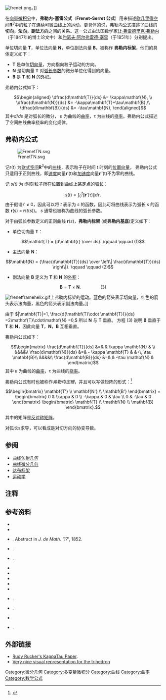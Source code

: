 {{noteTA
|T=zh-cn:弗勒内-塞雷公式
}}
[[Image:frenet.png|thumb]]。]]

在[[向量微积分|向量微积分]]中，'''弗勒内-塞雷公式'''（'''Frenet–Serret 公式'''）用来描述[[欧几里得空间|欧几里得空间]]'''R'''<sup>''3''</sup>中的粒子在连续可微[[曲线|曲线]]上的运动。更具体的说，弗勒内公式描述了曲线的'''切向，法向，副法方向'''之间的关系。这一公式由法国数学家[[让·弗雷德里克·弗勒内|让·弗雷德里克·弗勒内]]（于1847年的博士论文中）和[[约瑟夫·阿尔弗雷德·塞雷|约瑟夫·阿尔弗雷德·塞雷]]（于1851年）分别提出。

单位切向量 '''T'''，单位法向量 '''N'''，单位副法向量 '''B'''，被称作 '''弗勒内标架'''，他们的具体定义如下：
* '''T''' 是单位[[切向量|切向量]]，方向指向粒子运动的方向。
* '''N''' 是切向量 '''T''' 对[[弧长参数|弧长参数]]的微分单位化得到的向量。
* '''B''' 是 '''T''' 和 '''N''' 的[[外积|外积]]。

弗勒内公式如下：
:<math>
\begin{aligned}
\dfrac{d\mathbf{T}}{ds} &= \kappa\mathbf{N}, \\
\dfrac{d\mathbf{N}}{ds} &= -\kappa\mathbf{T}+\tau\mathbf{B},\\
\dfrac{d\mathbf{B}}{ds} &= -\tau\mathbf{N},
\end{aligned}
</math>
其中''d''/''ds'' 是对弧长的微分， κ 为曲线的[[曲率|曲率]]，τ 为曲线的[[挠率|挠率]]。弗勒内公式描述了空间曲线曲率挠率的变化规律。

==弗勒内公式==
[[Image:FrenetTN.svg|thumb]]

记'''r'''(t) 为[[欧式空间|欧式空间]]'''R'''<sup>''3''</sup>中的[[曲线|曲线]]，表示粒子在时间 t 时刻的[[位置向量|位置向量]]。 弗勒内公式只适用于正则曲线，即[[速度|速度]]向量'''r'''′(t)和[[加速度|加速度]]向量'''r'''′′(t)不为零的曲线。

记 ''s(t)'' 为 ''t''时刻粒子所在位置到曲线上某定点的[[弧长|弧长]]：
:<math>s(t)=\int_0^t \|\mathbf{r}'(\tau)\|d\tau.</math>
由于假设'''r'''′ ≠ 0，因此可以将 ''t'' 表示为 ''s'' 的函数，因此可将曲线表示为弧长 ''s'' 的函数 '''r'''(s) = '''r'''(''t''(''s''))。 ''s'' 通常也被称为曲线的弧长参数。

对于由弧长参数定义的正则曲线 '''r'''(''s'')，'''弗勒内标架''' (或'''弗勒内基底''')定义如下：
* 单位切向量 '''T'''： 
::<math> \mathbf{T} = {d\mathbf{r} \over ds}. \qquad \qquad (1) </math>
* 主法向量 '''N'''：
::<math> \mathbf{N} = {\frac{d\mathbf{T}}{ds} \over \left\| \frac{d\mathbf{T}}{ds} \right\|}. \qquad \qquad (2) </math>
* 副法向量 '''B''' 定义为 '''T''' 和 '''N''' 的[[外积|外积]]：
::<math> \mathbf{B} = \mathbf{T} \times \mathbf{N}. \qquad \qquad (3) </math>

[[Image:frenetframehelix.gif|thumb]]上弗勒内标架的运动。蓝色的箭头表示切向量，红色的箭头表示法向量，黑色的箭头表示副法向量。]]

由于 <math>|\mathbf{T}|=1,    \frac{d(\mathbf{T}\cdot \mathbf{T})}{ds} =2\mathbf{T}\cdot\mathbf{N} =0,</math> 所以 '''N''' 与 '''T''' 垂直。  方程 (3) 说明 '''B''' 垂直于 '''T''' 和 '''N'''，因此向量 '''T'''，'''N'''，'''B''' 互相垂直。

弗勒内公式如下：
:<math>

\begin{matrix}
\frac{d\mathbf{T}}{ds} &=& & \kappa \mathbf{N} & \\
&&&&\\
\frac{d\mathbf{N}}{ds} &=& - \kappa \mathbf{T} & &+\, \tau \mathbf{B}\\
&&&&\\
\frac{d\mathbf{B}}{ds} &=& & -\tau \mathbf{N} &
\end{matrix}
</math>
其中 κ 为曲线的[[曲率|曲率]]，τ 为曲线的[[挠率|挠率]]。

弗勒内公式有时也被称作''弗勒内定理''，并且可以写做矩阵的形式：<ref>{{harvnb|Kühnel|2002|loc=§1.9}}</ref>
:<math> \begin{bmatrix} \mathbf{T'} \\ \mathbf{N'} \\ \mathbf{B'} \end{bmatrix} = \begin{bmatrix} 0 & \kappa & 0 \\ -\kappa & 0 & \tau \\ 0 & -\tau & 0 \end{bmatrix} \begin{bmatrix} \mathbf{T} \\ \mathbf{N} \\ \mathbf{B} \end{bmatrix}.</math>

其中的矩阵是[[反对称矩阵|反对称矩阵]]。

对弧长s求导，可以看成是对切方向的协变导数。

==参阅==
*[[曲线仿射几何|曲线仿射几何]]
*[[曲线微分几何|曲线微分几何]]
*[[达布标架|达布标架]]
*[[运动学|运动学]]

==注释==
{{reflist}}

==参考资料==
* {{citation|last1 = Crenshaw|first1=H.C.|last2=Edelstein-Keshet|first2=L.|title = Orientation by Helical Motion II.  Changing the direction of the axis of motion|journal=Bulletin of Mathematical Biology|volume=55|issue=1|year=1993|pages=213–230}}
* {{citation|title=Salas and Hille's Calculus — One and Several Variables|edition=7th|first1=Garret|last1=Etgen|first3=Saturnino|last3=Salas|first2=Einar|last2=Hille|publisher=John Wiley & Sons|year=1995|page=896}}
* {{citation|last=Frenet|first=F.|url=http://portail.mathdoc.fr/JMPA/PDF/JMPA_1852_1_17_A22_0.pdf|title=Sur les courbes à double courbure|publication-place=Thèse, Toulouse|year=1847|accessdate=2010-03-01|archive-date=2011-07-16|archive-url=https://web.archive.org/web/20110716055126/http://portail.mathdoc.fr/JMPA/PDF/JMPA_1852_1_17_A22_0.pdf|dead-url=yes}}. Abstract in ''J. de Math. '17''', 1852.
* {{citation|last1=Goriely |first1=A. |last2=Robertson-Tessi |first2=M. |last3=Tabor |first3=M. |last4=Vandiver |first4=R. |year=2006 |url=http://math.arizona.edu/~goriely/Papers/2006-biomat.pdf |contribution=Elastic growth models |title=BIOMAT-2006 |publisher=Springer-Verlag |deadurl=yes |archiveurl=https://web.archive.org/web/20061229011619/http://math.arizona.edu/~goriely/Papers/2006-biomat.pdf |archivedate=2006-12-29 }}.
*{{citation | first = Phillip|last = Griffiths|authorlink=Phillip Griffiths|title = On Cartan's method of Lie groups and moving frames as applied to uniqueness and existence questions in differential geometry|journal =  Duke Mathematics Journal |volume = 41|issue = 4 | year = 1974 | pages = 775–814 | doi = 10.1215/S0012-7094-74-04180-5}}.
* {{citation|first=Heinrich|last=Guggenheimer|title=Differential Geometry|year=1977|publisher=Dover|isbn=0-486-63433-7}}
* {{citation|last=Hanson|first=A.J.|url=http://www.cs.indiana.edu/pub/techreports/TR407.pdf|title=Quaternion Frenet Frames: Making Optimal Tubes and Ribbons from Curves|year=2007|journal=Indiana University Technical Report}}
* {{citation|last1 = Iyer|first1=B.R.|last2=Vishveshwara|first2=C.V.|title = Frenet-Serret description of gyroscopic precession | journal = Phys. Rev.|series = D |volume = 48|pages = 5706–5720 | year = 1993|issue = 12}}
* {{citation|first = Camille|last = Jordan|title = Sur la théorie des courbes dans l'espace à n dimensions|journal = C. R. Acad. Sci. Paris|volume=79|year=1874|pages=795–797}}
* {{Citation | last1=Kühnel | first1=Wolfgang | title=Differential geometry | publisher=[[American_Mathematical_Society|American Mathematical Society]] | location=Providence, R.I. | series=Student Mathematical Library | isbn=978-0-8218-2656-0 | id={{MathSciNet | id = 1882174}} | year=2002 | volume=16}}
* {{citation|last=Serret|first=J. A.|url=http://portail.mathdoc.fr/JMPA/PDF/JMPA_1843_1_8_A32_0.pdf|title=Sur quelques formules relatives à la théorie des courbes à double courbure|journal=J. De Math.|volume=16|year=1851|accessdate=2010-03-01|archive-date=2022-03-15|archive-url=https://web.archive.org/web/20220315151823/http://portail.mathdoc.fr/JMPA/PDF/JMPA_1843_1_8_A32_0.pdf}}.
* {{citation|first=Michael|last=Spivak|authorlink=Michael Spivak|title=A Comprehensive Introduction to Differential Geometry (Volume Two)|publisher=Publish or Perish, Inc.|year=1999}}.
* {{citation|first=Shlomo|last=Sternberg|title=Lectures on Differential Geometry|year=1964|publisher=Prentice-Hall}}
* {{citation|last=Struik|first=Dirk J.|title=Lectures on Classical Differential Geometry|publisher=Addison-Wesley|publication-place=Reading, Mass|year=1961}}.

==外部链接==
*[https://web.archive.org/web/20041015020304/http://www.mathcs.sjsu.edu/faculty/rucker/kaptaudoc/ktpaper.htm Rudy Rucker's KappaTau Paper].
*[https://web.archive.org/web/20060902172112/https://math.byu.edu/~math302/content/learningmod/trihedron/trihedron.html Very nice visual representation for the trihedron]

{{曲率}}

[[Category:微分几何|Category:微分几何]]
[[Category:多变量微积分|Category:多变量微积分]]
[[Category:曲线|Category:曲线]]
[[Category:曲率|Category:曲率]]
[[Category:数学公式|Category:数学公式]]